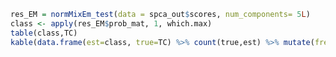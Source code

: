 ```r
res_EM = normMixEm_test(data = spca_out$scores, num_components= 5L)
class <- apply(res_EM$prob_mat, 1, which.max)
table(class,TC)
kable(data.frame(est=class, true=TC) %>% count(true,est) %>% mutate(freq=n/sum(n)))
```